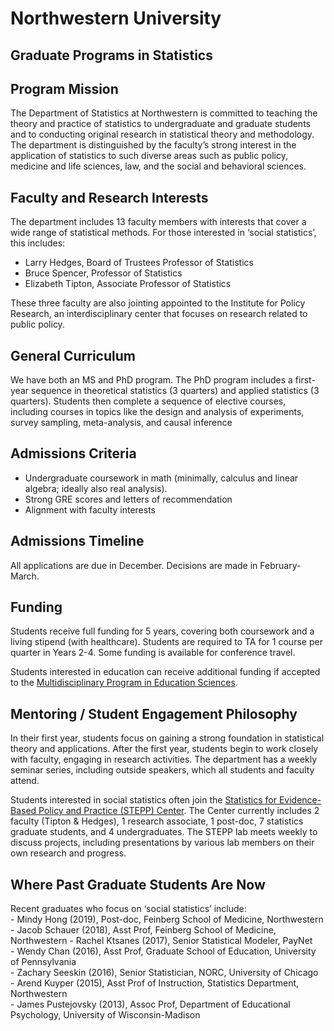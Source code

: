 
# Northwestern University {-}

## Graduate Programs in Statistics  {-}

## Program Mission  {-}
The Department of Statistics at Northwestern is committed to teaching the theory and practice of statistics to undergraduate and graduate students and to conducting original research in statistical theory and methodology. The department is distinguished by the faculty's strong interest in the application of statistics to such diverse areas such as public policy, medicine and life sciences, law, and the social and behavioral sciences.


## Faculty and Research Interests  {-}
The department includes 13 faculty members with interests that cover a wide range of
statistical methods. For those interested in ‘social statistics’, this includes:  

-	Larry Hedges, Board of Trustees Professor of Statistics      
-	Bruce Spencer, Professor of Statistics   
-	Elizabeth Tipton, Associate Professor of Statistics    

These three faculty are also jointing appointed to the Institute for Policy Research, an interdisciplinary center that focuses on research related to public policy.  


## General Curriculum  {-}
We have both an MS and PhD program. The PhD program includes a first-year sequence in theoretical statistics (3 quarters) and applied statistics (3 quarters). Students then complete a sequence of elective courses, including courses in topics like the design and analysis of experiments, survey sampling, meta-analysis, and causal inference

## Admissions Criteria  {-}
-	Undergraduate coursework in math (minimally, calculus and linear algebra; ideally also real analysis).  
-	Strong GRE scores and letters of recommendation  
-	Alignment with faculty interests  


## Admissions Timeline  {-}
All applications are due in December. Decisions are made in February-March.

## Funding  {-}
Students receive full funding for 5 years, covering both coursework and a living stipend (with healthcare). Students are required to TA for 1 course per quarter in Years 2-4. Some funding is available for conference travel.  

Students interested in education can receive additional funding if accepted to the [Multidisciplinary Program in Education Sciences](https://www.mpes.sesp.northwestern.edu/mpes-training-program/).    



## Mentoring / Student Engagement Philosophy  {-}
In their first year, students focus on gaining a strong foundation in statistical theory and applications. After the first year, students begin to work closely with faculty, engaging in research activities. The department has a weekly seminar series, including outside speakers, which all students and faculty attend.  

Students interested in social statistics often join the [Statistics for Evidence-Based Policy and Practice (STEPP) Center](https://stepp.center/). The Center currently includes 2 faculty (Tipton \& Hedges), 1 research associate, 1 post-doc, 7 statistics graduate students, and 4 undergraduates. The STEPP lab meets weekly to discuss projects, including presentations by various lab members on their own research and progress.

## Where Past Graduate Students Are Now  {-}

Recent graduates who focus on ‘social statistics’ include:  
-	Mindy Hong (2019), Post-doc, Feinberg School of Medicine, Northwestern  
-	Jacob Schauer (2018), Asst Prof, Feinberg School of Medicine, Northwestern
-	Rachel Ktsanes (2017), Senior Statistical Modeler, PayNet  
-	Wendy Chan (2016), Asst Prof, Graduate School of Education, University of Pennsylvania  
-	Zachary Seeskin (2016), Senior Statistician, NORC, University of Chicago  
-	Arend Kuyper (2015), Asst Prof of Instruction, Statistics Department, Northwestern  
-	James Pustejovsky (2013), Assoc Prof, Department of Educational Psychology, University of Wisconsin-Madison  
